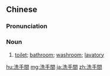 {{also|洗手间}}
==Chinese==
{{zh-forms|s=洗手间|type=21}}

===Pronunciation===
{{zh-pron
|m=xǐshǒujiān
|c=sai2 sau2 gaan1
|cat=n
}}

===Noun===
{{zh-noun}}

# [[toilet]]; [[bathroom]]; [[washroom]]; [[lavatory]]

[[hu:洗手間]]
[[mg:洗手間]]
[[ja:洗手間]]
[[zh:洗手間]]